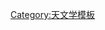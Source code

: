 {{Nsnavbox
|name = 位于30-35光年范围内的恒星系统
|from=30
|to=35
|a={{{a|*}}}|b={{{b|*}}}|c={{{c|}}}|d={{{d|}}}|s={{{s|}}}
|IIIeo=swap|Geo=swap
|FVs=line-height:3.6em;
|KIII=
*{{nsx|北河三|33.7|0.3|b=|s=1|p=1|plist=[[北河三|b]]}}
|FIV=
*{{nsx|天纪二|34.8|0.2|b=|n=|s=2}}
|FV=
*{{nsx|孔雀座γ|30.1|0.2|b=|s=1}}
|GV=
*{{nsx|HD 102365|30.1|0.2|n=HR 4523|b=|s=2|p=1|plist=[[HD 102365|b]]}}
*{{nsx|下台增一|31.1|0.2|b=|s=1}}
*{{nsx|山案座α|33.1|0.2|b=|s=1}}
*{{nsx|大陵三|34.4|0.3|b=|s=1}}
|KV=
*{{nsx|青丘六|31.1|0.2|b=|s=2}}
*{{nsx|格利泽638|31.9|0.3|b=|s=1}}
*{{nsx|列肆增四|31.9|0.3|b=|s=1}}
*{{nsx|HD 10780|32.5|0.2|n=HR 511|b=|s=1}}
*{{nsx|HR 5256|33.0|0.2|b=|s=1}}
*{{nsx|格利泽453|33.2|0.3|b=|s=1}}
*{{nsx|HR 857|33.9|0.3|b=|s=1}}
*{{nsx|格利泽688|34.9|0.5|b=|s=1}}
|MV=
*{{nsx|格利泽176|30.6||s=1|p=1|plist=[[格利泽176b|b]]}}
*{{nsx|LP 655-48|32.0|3.6|r=|s=1|i=}}
*{{nsx|AU/AT Microscopii|32.4||s=3|slist=[[AU Microscopii|AU Mic]]
*[[AT Microscopii|AT Mic A]]
*[[AT Microscopii|AT Mic B]]}}
*{{nsx|格利泽22|33.0||s=3}}
*{{nsx|葛利斯436|33.4||s=1|p=1 (3?)|plist=c (UCF-1.01)?
*[[格利澤436b|b]]
*d (UCF-1.02)? }}
*{{nsx|葛利斯649|33.7||s=1|p=1|plist=[[葛利斯649b|b]]}}
*{{nsx|TVLM513-46546|34.6||s=1}} 
*{{nsx|格利泽617|b=|34.8|0.4|s=2|r=}}
|DA=
*{{nsx|LHS 145|31.7|0.3|s=1}}
*{{nsx|格利泽127.1|33.4|0.6|s=2}}
*{{nsx|WD 0821-669|34.7|0.4|s=1}}
|DC=
*{{nsx|GJ 3182|33.6|1.3|s=1}}
*{{nsx|格利泽339.1|33.7|0.6|s=1}}
|DQ=
*{{nsx|GJ 3306|31.0|0.8|s=1}}
|BDL=
*{{nsx|2MASS 1750-00|30.1|0.7|bd=1}}
*{{nsx|2MASS J11553952-3727350|31.2|1.5|bd=1}}
*{{nsx|2MASS J08251968+2115521|34.8|0.4|bd=1}}
|BDT=
*{{nsx|WISEPC J014807.25-720258.7|~30.0|n=WISE 0148-7202|bd=1|i=}}
*{{nsx|2MASS 0034+0523|30.9|2.4|2.1|bd=1}}
*{{nsx|CFBDS J005910.90-011401.3|31.6|0.6|n=CFBD J0059-01|bd=1}}
*{{nsx|WISE J081117.81-805141.3|~32.0|n=WISE 0811-8051|bd=1|i=}}
*{{nsx|WISEPA J161441.45+173936.7|~32.6|n=WISE 1614+1739|bd=1|i=}}
*{{nsx|ULAS J133553.45+113005.2|32.6|0.5|n=ULAS J1335+11|bd=1}}
*{{nsx|WISEPC J115013.88+630240.7|~32.9|n=WISE 1150+6302|bd=1|i=}}
*{{nsx|WISE J131833.98-175826.5|~32.9|n=WISE 1318-1758|bd=1|i=}}
*{{nsx|2MASS 0559-1404|33.76|0.35|bd=1}}
*{{nsx|2M 1237+6526|33.9|1.8|n=2MASS 1237+6526|bd=1}}
*{{nsx|WISEPA J132233.66-234017.1|~33.9|n=WISE 1322-2340|bd=1|i=}}
*{{nsx|WISEPC J121756.91+162640.2|34.2|5.5|n=WISE 1217+1626|bd=2|i=}}
*{{nsx|2MASS 1047+2124|34.4|1.4|bd=1}}
*{{nsx|2MASS J00501994−3322402|34.5|0.9|bd=1}}
*{{nsx|2MASS 2228-4310|34.7|2.8|2.4|bd=1}}
*{{nsx|2MASS J02431371-2453298|34.8|1.4|n=2MASS 0243-2453|bd=1}}
|BDY=
*{{nsx|WISE J073444.02-715744.0|~34.9|n=WISE 0734-7157|bd=1|i=}}
}}<noinclude>
{{Documentation}}
[[Category:天文学模板‎]]</noinclude>